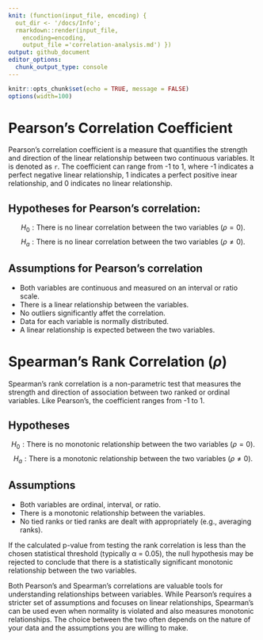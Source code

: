 ```yaml
---
knit: (function(input_file, encoding) {
  out_dir <- '/docs/Info';
  rmarkdown::render(input_file,
    encoding=encoding,
    output_file ='correlation-analysis.md') })
output: github_document
editor_options:
  chunk_output_type: console
---
```


```r
knitr::opts_chunk$set(echo = TRUE, message = FALSE)
options(width=100)
```

# Pearson's Correlation Coefficient

Pearson's correlation coefficient is a measure that quantifies the strength and direction of the linear relationship between two continuous variables. It is denoted as `r`. The coefficient can range from -1 to 1, where -1 indicates a perfect negative linear relationship, 1 indicates a perfect positive inear relationship, and 0 indicates no linear relationship.

## Hypotheses for Pearson's correlation:

$$H_0 : \text{There is no linear correlation between the two variables }(\rho=0).$$
$$H_a : \text{There is no linear correlation between the two variables }(\rho≠0).$$

## Assumptions for Pearson's correlation

* Both variables are continuous and measured on an interval or ratio scale.
* There is a linear relationship between the variables.
* No outliers significantly affet the correlation.
* Data for each variable is normally distributed.
* A linear relationship is expected between the two variables.

# Spearman's Rank Correlation ($\rho$)

Spearman's rank correlation is a non-parametric test that measures the strength and direction of association between two ranked or ordinal variables. Like Pearson's, the coefficient ranges from -1 to 1.


## Hypotheses

$$H_0 : \text{There is no monotonic relationship between the two variables }(\rho=0).$$
$$H_a : \text{There is a monotonic relationship between the two variables }(\rho≠0).$$

## Assumptions

* Both variables are ordinal, interval, or ratio.
* There is a monotonic relationship between the variables.
* No tied ranks or tied ranks are dealt with appropriately (e.g., averaging ranks).



If the calculated p-value from testing the rank correlation is less than the chosen statistical threshold (typically α = 0.05), the null hypothesis may be rejected to conclude that there is a statistically significant monotonic relationship between the two variables.

Both Pearson’s and Spearman’s correlations are valuable tools for understanding relationships between variables. While Pearson's requires a stricter set of assumptions and focuses on linear relationships, Spearman's can be used even when normality is violated and also measures monotonic relationships. The choice between the two often depends on the nature of your data and the assumptions you are willing to make.


